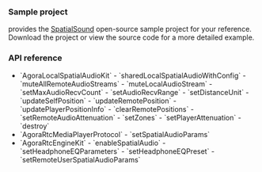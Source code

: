 <PlatformWrapper platform="ios">

### Sample project

<Vg k="COMPANY" /> provides the [SpatialSound](https://github.com/AgoraIO/API-Examples/tree/main/iOS/APIExample/APIExample/Examples/Advanced/SpatialAudio) open-source sample project for your reference. Download the project or view the source code for a more detailed example.

### API reference

- <Link to="{{global.API_REF_IOS_ROOT}}/agorartckit/agoralocalspatialaudiokit">`AgoraLocalSpatialAudioKit`</Link>
    - <Link to="{{global.API_REF_IOS_ROOT}}/agorartckit/agoralocalspatialaudiokit/sharedlocalspatialaudio(with:)">`sharedLocalSpatialAudioWithConfig`</Link>
    - <Link to="{{global.API_REF_IOS_ROOT}}/agorartckit/agoraspatialaudiokitbase/muteallremoteaudiostreams(_:)">`muteAllRemoteAudioStreams`</Link>
    - <Link to="{{global.API_REF_IOS_ROOT}}/agorartckit/agoraspatialaudiokitbase/mutelocalaudiostream(_:)">`muteLocalAudioStream`</Link>
    - <Link to="{{global.API_REF_IOS_ROOT}}/agorartckit/agoraspatialaudiokitbase/setmaxaudiorecvcount(_:)">`setMaxAudioRecvCount`</Link>
    - <Link to="{{global.API_REF_IOS_ROOT}}/agorartckit/agoraspatialaudiokitbase/setaudiorecvrange(_:)">`setAudioRecvRange`</Link>
    - <Link to="{{global.API_REF_IOS_ROOT}}/agorartckit/agoraspatialaudiokitbase/setdistanceunit(_:)">`setDistanceUnit`</Link>
    - <Link to="{{global.API_REF_IOS_ROOT}}/agorartckit/agoraspatialaudiokitbase/updateselfposition(_:axisforward:axisright:axisup:)">`updateSelfPosition`</Link>
    - <Link to="{{global.API_REF_IOS_ROOT}}/agorartckit/agoralocalspatialaudiokit/updateremoteposition(_:positioninfo:)">`updateRemotePosition`</Link>
    - <Link to="{{global.API_REF_IOS_ROOT}}/agorartckit/agoraspatialaudiokitbase/updateplayerpositioninfo(_:positioninfo:)">`updatePlayerPositionInfo`</Link>
    - <Link to="{{global.API_REF_IOS_ROOT}}/agorartckit/agoraspatialaudiokitbase/clearremotepositions()">`clearRemotePositions`</Link>
    - <Link to="{{global.API_REF_IOS_ROOT}}/agorartckit/agoralocalspatialaudiokit/setremoteaudioattenuation(_:uid:forceset:)">`setRemoteAudioAttenuation`</Link>
    - <Link to="{{global.API_REF_IOS_ROOT}}/agorartckit/agoraspatialaudiokitbase/setzones(_:)">`setZones`</Link>
    - <Link to="{{global.API_REF_IOS_ROOT}}/agorartckit/agoraspatialaudiokitbase/setplayerattenuation(_:playerid:forceset:)">`setPlayerAttenuation`</Link>
    - <Link to="{{global.API_REF_IOS_ROOT}}/agorartckit/agoralocalspatialaudiokit/destroy()">`destroy`</Link>

- <Link to="{{global.API_REF_IOS_ROOT}}/agorartckit/agorartcmediaplayerprotocol">`AgoraRtcMediaPlayerProtocol`</Link>
    - <Link to="{{global.API_REF_IOS_ROOT}}/agorartckit/agorartcmediaplayerprotocol/setspatialaudioparams(_:)">`setSpatialAudioParams`</Link>

- <Link to="{{global.API_REF_IOS_ROOT}}/agorartckit/agorartcenginekit">`AgoraRtcEngineKit`</Link>
    - <Link to="{{global.API_REF_IOS_ROOT}}/agorartckit/agorartcenginekit/enablespatialaudio(_:)">`enableSpatialAudio`</Link>
    - <Link to="{{global.API_REF_IOS_ROOT}}/agorartckit/agorartcenginekit/setheadphoneeqparameters(_:highgain:)">`setHeadphoneEQParameters`</Link>
    - <Link to="{{global.API_REF_IOS_ROOT}}/agorartckit/agorartcenginekit/setheadphoneeqpreset(_:)">`setHeadphoneEQPreset`</Link>
    - <Link to="{{global.API_REF_IOS_ROOT}}/agorartckit/agorartcenginekit/setremoteuserspatialaudioparams(_:params:)">`setRemoteUserSpatialAudioParams`</Link>

</PlatformWrapper>
